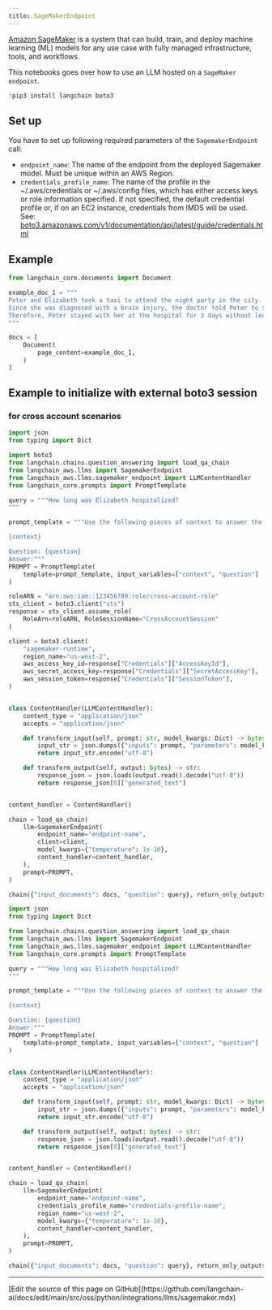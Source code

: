 ```yaml
---
title: SageMakerEndpoint
---
```


[Amazon SageMaker](https://aws.amazon.com/sagemaker/) is a system that can build, train, and deploy machine learning (ML) models for any use case with fully managed infrastructure, tools, and workflows.

This notebooks goes over how to use an LLM hosted on a `SageMaker endpoint`.

```python
!pip3 install langchain boto3
```

## Set up

You have to set up following required parameters of the `SagemakerEndpoint` call:

- `endpoint_name`: The name of the endpoint from the deployed Sagemaker model.
    Must be unique within an AWS Region.
- `credentials_profile_name`: The name of the profile in the ~/.aws/credentials or ~/.aws/config files, which
    has either access keys or role information specified.
    If not specified, the default credential profile or, if on an EC2 instance,
    credentials from IMDS will be used.
    See: [boto3.amazonaws.com/v1/documentation/api/latest/guide/credentials.html](https://boto3.amazonaws.com/v1/documentation/api/latest/guide/credentials.html)

## Example

```python
from langchain_core.documents import Document
```

```python
example_doc_1 = """
Peter and Elizabeth took a taxi to attend the night party in the city. While in the party, Elizabeth collapsed and was rushed to the hospital.
Since she was diagnosed with a brain injury, the doctor told Peter to stay besides her until she gets well.
Therefore, Peter stayed with her at the hospital for 3 days without leaving.
"""

docs = [
    Document(
        page_content=example_doc_1,
    )
]
```

## Example to initialize with external boto3 session

### for cross account scenarios

```python
import json
from typing import Dict

import boto3
from langchain.chains.question_answering import load_qa_chain
from langchain_aws.llms import SagemakerEndpoint
from langchain_aws.llms.sagemaker_endpoint import LLMContentHandler
from langchain_core.prompts import PromptTemplate

query = """How long was Elizabeth hospitalized?
"""

prompt_template = """Use the following pieces of context to answer the question at the end.

{context}

Question: {question}
Answer:"""
PROMPT = PromptTemplate(
    template=prompt_template, input_variables=["context", "question"]
)

roleARN = "arn:aws:iam::123456789:role/cross-account-role"
sts_client = boto3.client("sts")
response = sts_client.assume_role(
    RoleArn=roleARN, RoleSessionName="CrossAccountSession"
)

client = boto3.client(
    "sagemaker-runtime",
    region_name="us-west-2",
    aws_access_key_id=response["Credentials"]["AccessKeyId"],
    aws_secret_access_key=response["Credentials"]["SecretAccessKey"],
    aws_session_token=response["Credentials"]["SessionToken"],
)


class ContentHandler(LLMContentHandler):
    content_type = "application/json"
    accepts = "application/json"

    def transform_input(self, prompt: str, model_kwargs: Dict) -> bytes:
        input_str = json.dumps({"inputs": prompt, "parameters": model_kwargs})
        return input_str.encode("utf-8")

    def transform_output(self, output: bytes) -> str:
        response_json = json.loads(output.read().decode("utf-8"))
        return response_json[0]["generated_text"]


content_handler = ContentHandler()

chain = load_qa_chain(
    llm=SagemakerEndpoint(
        endpoint_name="endpoint-name",
        client=client,
        model_kwargs={"temperature": 1e-10},
        content_handler=content_handler,
    ),
    prompt=PROMPT,
)

chain({"input_documents": docs, "question": query}, return_only_outputs=True)
```

```python
import json
from typing import Dict

from langchain.chains.question_answering import load_qa_chain
from langchain_aws.llms import SagemakerEndpoint
from langchain_aws.llms.sagemaker_endpoint import LLMContentHandler
from langchain_core.prompts import PromptTemplate

query = """How long was Elizabeth hospitalized?
"""

prompt_template = """Use the following pieces of context to answer the question at the end.

{context}

Question: {question}
Answer:"""
PROMPT = PromptTemplate(
    template=prompt_template, input_variables=["context", "question"]
)


class ContentHandler(LLMContentHandler):
    content_type = "application/json"
    accepts = "application/json"

    def transform_input(self, prompt: str, model_kwargs: Dict) -> bytes:
        input_str = json.dumps({"inputs": prompt, "parameters": model_kwargs})
        return input_str.encode("utf-8")

    def transform_output(self, output: bytes) -> str:
        response_json = json.loads(output.read().decode("utf-8"))
        return response_json[0]["generated_text"]


content_handler = ContentHandler()

chain = load_qa_chain(
    llm=SagemakerEndpoint(
        endpoint_name="endpoint-name",
        credentials_profile_name="credentials-profile-name",
        region_name="us-west-2",
        model_kwargs={"temperature": 1e-10},
        content_handler=content_handler,
    ),
    prompt=PROMPT,
)

chain({"input_documents": docs, "question": query}, return_only_outputs=True)
```

---

<Callout icon="pen-to-square" iconType="regular">
  [Edit the source of this page on GitHub](https://github.com/langchain-ai/docs/edit/main/src/oss/python/integrations/llms/sagemaker.mdx)
</Callout>

